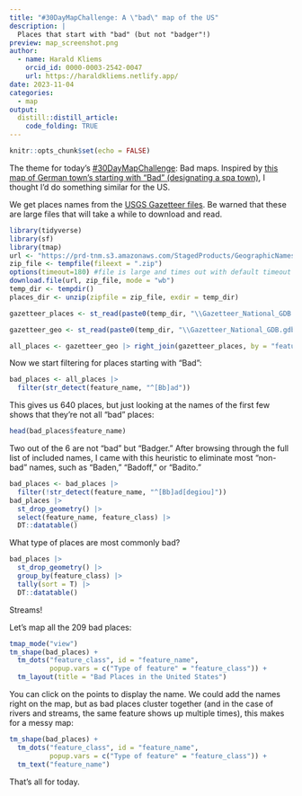 ```yaml
---
title: "#30DayMapChallenge: A \"bad\" map of the US"
description: |
  Places that start with "bad" (but not "badger"!)
preview: map_screenshot.png
author:
  - name: Harald Kliems 
    orcid_id: 0000-0003-2542-0047
    url: https://haraldkliems.netlify.app/
date: 2023-11-04
categories:
  - map
output: 
  distill::distill_article:
    code_folding: TRUE
---
```



```r
knitr::opts_chunk$set(echo = FALSE)
```

The theme for today's [#30DayMapChallenge](https://30daymapchallenge.com/): Bad maps. Inspired by [this map of German town's starting with "Bad" (designating a spa town)](https://mapstodon.space/@studiohaverstraat/111351602118703893), I thought I'd do something similar for the US. 

We get places names from the [USGS Gazetteer files](https://prd-tnm.s3.amazonaws.com/index.html?prefix=StagedProducts/GeographicNames/FullModel/). Be warned that these are large files that will take a while to download and read.

```r
library(tidyverse)
library(sf)
library(tmap)
url <- "https://prd-tnm.s3.amazonaws.com/StagedProducts/GeographicNames/FullModel/Gazetteer_National_GDB.zip"
zip_file <- tempfile(fileext = ".zip")
options(timeout=180) #file is large and times out with default timeout
download.file(url, zip_file, mode = "wb")
temp_dir <- tempdir()
places_dir <- unzip(zipfile = zip_file, exdir = temp_dir)

gazetteer_places <- st_read(paste0(temp_dir, "\\Gazetteer_National_GDB.gdb"), layer = "Gaz_Names") #layer with names

gazetteer_geo <- st_read(paste0(temp_dir, "\\Gazetteer_National_GDB.gdb"), layer = "Gaz_Features")

all_places <- gazetteer_geo |> right_join(gazetteer_places, by = "feature_id")
```

Now we start filtering for places starting with "Bad":

```r

bad_places <- all_places |> 
  filter(str_detect(feature_name, "^[Bb]ad"))
```

This gives us 640 places, but just looking at the names of the first few shows that they're not all "bad" places:

```r
head(bad_places$feature_name)
```

Two out of the 6 are not "bad" but "Badger." After browsing through the full list of included names, I came with this heuristic to eliminate most "non-bad" names, such as "Baden," "Badoff," or "Badito."

```r
bad_places <- bad_places |> 
  filter(!str_detect(feature_name, "^[Bb]ad[degiou]"))
bad_places |> 
  st_drop_geometry() |> 
  select(feature_name, feature_class) |> 
  DT::datatable()
```

What type of places are most commonly bad?

```r
bad_places |> 
  st_drop_geometry() |> 
  group_by(feature_class) |> 
  tally(sort = T) |> 
  DT::datatable()
```

Streams!

Let's map all the 209 bad places:

```r
tmap_mode("view")
tm_shape(bad_places) +
  tm_dots("feature_class", id = "feature_name",
          popup.vars = c("Type of feature" = "feature_class")) +
  tm_layout(title = "Bad Places in the United States")
```

You can click on the points to display the name. We could add the names right on the map, but as bad places cluster together (and in the case of rivers and streams, the same feature shows up multiple times), this makes for a messy map:

```r
tm_shape(bad_places) +
  tm_dots("feature_class", id = "feature_name",
          popup.vars = c("Type of feature" = "feature_class")) +
  tm_text("feature_name")
```

That's all for today.